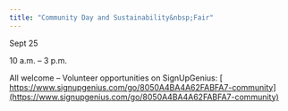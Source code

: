 ```yaml
---
title: "Community Day and Sustainability&nbsp;Fair"
---
```


Sept 25

10 a.m. – 3 p.m.

All welcome – Volunteer opportunities on&nbsp;SignUpGenius: [
https://www.signupgenius.com/go/8050A4BA4A62FABFA7-community](https://www.signupgenius.com/go/8050A4BA4A62FABFA7-community)

